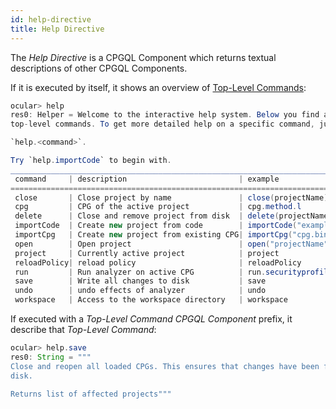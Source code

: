 ```yaml
---
id: help-directive
title: Help Directive
---
```


The _Help Directive_ is a CPGQL Component which returns textual descriptions of other CPGQL Components.


If it is executed by itself, it shows an overview of [Top-Level Commands](/ocular/top-level-commands):

```java
ocular> help 
res0: Helper = Welcome to the interactive help system. Below you find a table of all available
top-level commands. To get more detailed help on a specific command, just type

`help.<command>`.

Try `help.importCode` to begin with.
_______________________________________________________________________________
 command     | description                         | example                  |
==============================================================================|
 close       | Close project by name               | close(projectName)       |
 cpg         | CPG of the active project           | cpg.method.l             |
 delete      | Close and remove project from disk  | delete(projectName)      |
 importCode  | Create new project from code        | importCode("example.jar")|
 importCpg   | Create new project from existing CPG| importCpg("cpg.bin.zip") |
 open        | Open project                        | open("projectName")      |
 project     | Currently active project            | project                  |
 reloadPolicy| reload policy                       | reloadPolicy             |
 run         | Run analyzer on active CPG          | run.securityprofile      |
 save        | Write all changes to disk           | save                     |
 undo        | undo effects of analyzer            | undo                     |
 workspace   | Access to the workspace directory   | workspace                |
```


If executed with a _Top-Level Command_ _CPGQL Component_ prefix, it describe that _Top-Level Command_:

```java
ocular> help.save 
res0: String = """
Close and reopen all loaded CPGs. This ensures that changes have been flushed to
disk.

Returns list of affected projects"""
```


